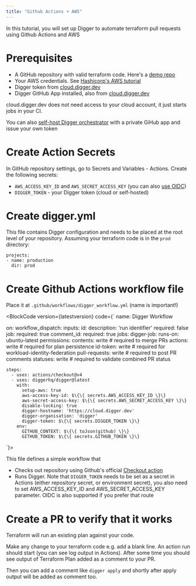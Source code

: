 ```yaml
---
title: "Github Actions + AWS"
---
```



In this tutorial, you will set up Digger to automate terraform pull requests using Github Actions and AWS

# Prerequisites

- A GitHub repository with valid terraform code. Here's a [demo repo](https://github.com/diggerhq/quickstart-actions-aws)
- Your AWS credentials. See [Hashicorp's AWS tutorial](https://developer.hashicorp.com/terraform/tutorials/aws-get-started/aws-build)
- Digger token from [cloud.digger.dev](https://cloud.digger.dev)
- Digger GitHub App installed, also from [cloud.digger.dev](https://cloud.digger.dev)

<Note>
cloud.digger.dev does not need access to your cloud account, it just starts jobs in your CI.

You can also [self-host Digger orchestrator](/self-host/deploy-docker) with a private GiHub app and issue your own token

</Note>

# Create Action Secrets

In GitHub repository settings, go to Secrets and Variables - Actions. Create the following secrets:

- `AWS_ACCESS_KEY_ID` and `AWS_SECRET_ACCESS_KEY` (you can also [use OIDC](https://docs.digger.dev/cloud-providers/authenticating-with-oidc-on-aws))
- `DIGGER_TOKEN` - your Digger token (cloud or self-hosted)

# Create digger.yml

This file contains Digger configuration and needs to be placed at the root level of your repository. Assuming your terraform code is in the `prod` directory:

```
projects:
- name: production
  dir: prod
```

# Create Github Actions workflow file


Place it at `.github/workflows/digger_workflow.yml` (name is important!)

<BlockCode version={latestversion} code={`
name: Digger Workflow

on:
  workflow_dispatch:
    inputs:
      id:
        description: 'run identifier'
        required: false
      job:
        required: true
      comment_id:
        required: true
jobs:
  digger-job:
    runs-on: ubuntu-latest
    permissions:
      contents: write      # required to merge PRs
      actions: write       # required for plan persistence
      id-token: write      # required for workload-identity-federation
      pull-requests: write # required to post PR comments
      statuses: write      # required to validate combined PR status

    steps:
      - uses: actions/checkout@v4
      - uses: diggerhq/digger@latest
        with:
          setup-aws: true
          aws-access-key-id: $\{\{ secrets.AWS_ACCESS_KEY_ID \}\}
          aws-secret-access-key: $\{\{ secrets.AWS_SECRET_ACCESS_KEY \}\}
          disable-locking: true
          digger-hostname: 'https://cloud.digger.dev'
          digger-organisation: 'digger'
          digger-token: $\{\{ secrets.DIGGER_TOKEN \}\}
        env:
          GITHUB_CONTEXT: $\{\{ toJson(github) \}\}
          GITHUB_TOKEN: $\{\{ secrets.GITHUB_TOKEN \}\}
`}></BlockCode>


This file defines a simple workflow that

- Checks out repository using Github's official [Checkout action](https://github.com/actions/checkout)
- Runs Digger. Note that `DIGGER_TOKEN` needs to be set as a secret in Actions (either repository secret, or environment secret), you also need to set AWS_ACCESS_KEY_ID and AWS_SECRET_ACCESS_KEY parameter. OIDC is also supported if you prefer that route

# Create a PR to verify that it works

Terraform will run an existing plan against your code.

Make any change to your terraform code e.g. add a blank line. An action run should start (you can see log output in Actions). After some time you should see output of Terraform Plan added as a comment to your PR.

Then you can add a comment like `digger apply` and shortly after apply output will be added as comment too.

```

```
